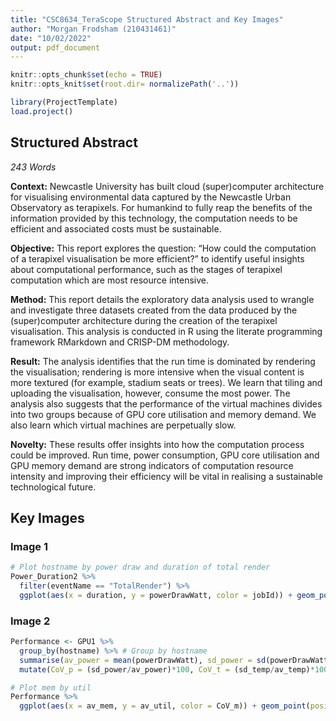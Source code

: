 ```yaml
---
title: "CSC8634_TeraScope Structured Abstract and Key Images"
author: "Morgan Frodsham (210431461)"
date: "10/02/2022"
output: pdf_document
---
```


```r
knitr::opts_chunk$set(echo = TRUE)
knitr::opts_knit$set(root.dir= normalizePath('..'))
```

```r
library(ProjectTemplate)
load.project()
```

## Structured Abstract
*243 Words*

**Context:** Newcastle University has built cloud (super)computer architecture for visualising environmental data captured by the Newcastle Urban Observatory as terapixels. For humankind to fully reap the benefits of the information provided by this technology, the computation needs to be efficient and associated costs must be sustainable.

**Objective:** This report explores the question: "How could the computation of a terapixel visualisation be more efficient?" to identify useful insights about computational performance, such as the stages of terapixel computation which are most resource intensive.

**Method:** This report details the exploratory data analysis used to wrangle and investigate three datasets created from the data produced by the (super)computer architecture during the creation of the terapixel visualisation. This analysis is conducted in R using the literate programming framework RMarkdown and CRISP-DM methodology.

**Result:** The analysis identifies that the run time is dominated by rendering the visualisation; rendering is more intensive when the visual content is more textured (for example, stadium seats or trees). We learn that tiling and uploading the visualisation, however, consume the most power. The analysis also suggests that the performance of the virtual machines divides into two groups because of GPU core utilisation and memory demand. We also learn which virtual machines are perpetually slow.

**Novelty:** These results offer insights into how the computation process could be improved. Run time, power consumption, GPU core utilisation and GPU memory demand are strong indicators of computation resource intensity and improving their efficiency will be vital in realising a sustainable technological future. 

## Key Images

### Image 1

```R
# Plot hostname by power draw and duration of total render
Power_Duration2 %>%
  filter(eventName == "TotalRender") %>%
  ggplot(aes(x = duration, y = powerDrawWatt, color = jobId)) + geom_point(position = "jitter") + labs(x = "Rendering Duration (seconds)", y = "Power Consumption (watts)", title = "Rendering a Terapixel: Power Consumption by Duration", color = "Visualisation Level") + scale_color_brewer(palette = "Paired") + theme(legend.position = "bottom") + guides(color = guide_legend(nrow = 3))
```

### Image 2

```R
Performance <- GPU1 %>%
  group_by(hostname) %>% # Group by hostname
  summarise(av_power = mean(powerDrawWatt), sd_power = sd(powerDrawWatt), av_temp = mean(gpuTempC), sd_temp = sd(gpuTempC), av_util = mean(gpuUtilPerc), sd_util = sd(gpuUtilPerc), av_mem = mean(gpuMemUtilPerc), sd_mem = sd(gpuMemUtilPerc)) %>% # Calculate mean and standard deviation of power for each host.
  mutate(CoV_p = (sd_power/av_power)*100, CoV_t = (sd_temp/av_temp)*100, CoV_u = (sd_util/av_util)*100, CoV_m = (sd_mem/av_mem)*100) # New column with coefficient of variation

# Plot mem by util
Performance %>%
  ggplot(aes(x = av_mem, y = av_util, color = CoV_m)) + geom_point(position = "jitter") + geom_smooth(color = "#525252") + labs(x = "Average Memory (percentage)", y = "Average Core Utilisation (percentage)", title = "Virtual Machine GPU Core Utilisation by GPU Memory Demand", color = "Memory Variation") # Very clear trajectory of more memory corresponds to utilising  more gpu core
```